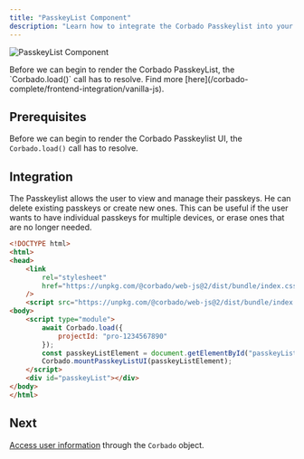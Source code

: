 ```yaml
---
title: "PasskeyList Component"
description: "Learn how to integrate the Corbado Passkeylist into your VanillaJS application."
---
```



![PasskeyList Component](/images/frontend-integration/ui-components/passkeylist/passkeylist.webp)

<Warning>
    Before we can begin to render the Corbado PasskeyList, the `Corbado.load()` call has to resolve.
    Find more [here](/corbado-complete/frontend-integration/vanilla-js).
</Warning>

## Prerequisites

Before we can begin to render the Corbado Passkeylist UI, the `Corbado.load()` call has to resolve.

## Integration

The Passkeylist allows the user to view and manage their passkeys.
He can delete existing passkeys or create new ones.
This can be useful if the user wants to have individual passkeys for multiple devices, or erase ones
that are no longer needed.

```html main.html
<!DOCTYPE html>
<html>
<head>
    <link
        rel="stylesheet"
        href="https://unpkg.com/@corbado/web-js@2/dist/bundle/index.css"
    />
    <script src="https://unpkg.com/@corbado/web-js@2/dist/bundle/index.js"></script>
<body>
    <script type="module">
        await Corbado.load({
            projectId: "pro-1234567890"
        });
        const passkeyListElement = document.getElementById("passkeyList");
        Corbado.mountPasskeyListUI(passkeyListElement);
    </script>
    <div id="passkeyList"></div>
</body>
</html>
```

<StylingTranslationCards />

## Next

[Access user information](/corbado-complete/frontend-integration/vanilla-js/authentication-state) through the `Corbado` object.